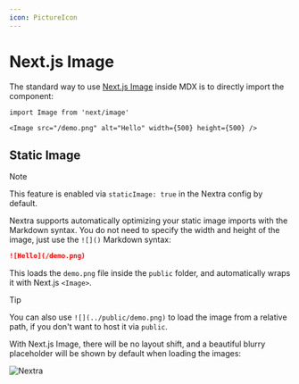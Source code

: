 ```yaml
---
icon: PictureIcon
---
```


# Next.js Image

The standard way to use
[Next.js Image](https://nextjs.org/docs/basic-features/image-optimization)
inside MDX is to directly import the component:

```mdx filename="MDX"
import Image from 'next/image'

<Image src="/demo.png" alt="Hello" width={500} height={500} />
```

## Static Image

> [!NOTE]
>
> This feature is enabled via `staticImage: true` in the Nextra config by
> default.

Nextra supports automatically optimizing your static image imports with the
Markdown syntax. You do not need to specify the width and height of the image,
just use the `![]()` Markdown syntax:

```md filename="Markdown"
![Hello](/demo.png)
```

This loads the `demo.png` file inside the `public` folder, and automatically
wraps it with Next.js `<Image>`.

> [!TIP]
>
> You can also use `![](../public/demo.png)` to load the image from a relative
> path, if you don't want to host it via `public`.

With Next.js Image, there will be no layout shift, and a beautiful blurry
placeholder will be shown by default when loading the images:

![Nextra](/opengraph-image.jpeg)
